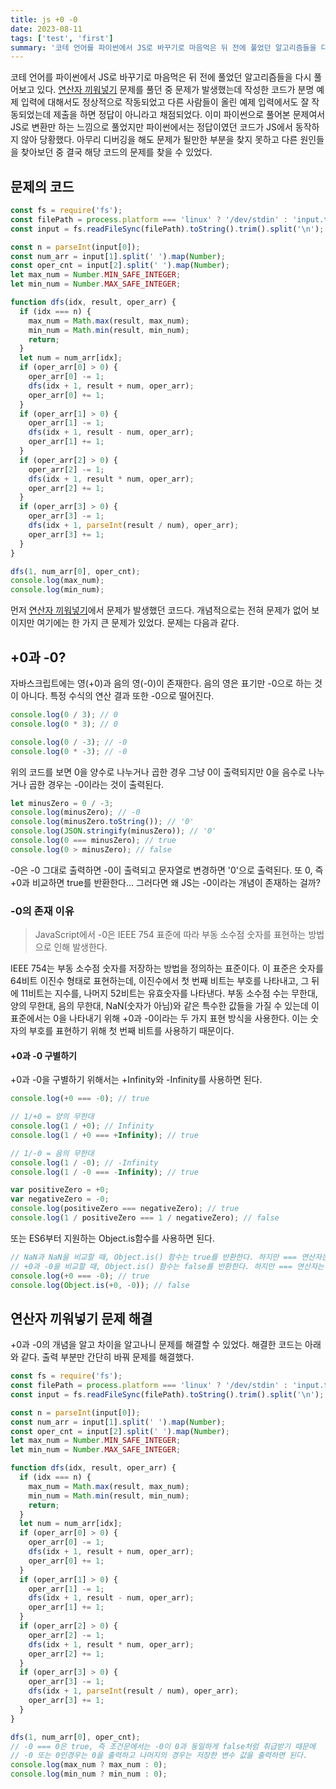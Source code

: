 ```yaml
---
title: js +0 -0
date: 2023-08-11
tags: ['test', 'first']
summary: '코테 언어를 파이썬에서 JS로 바꾸기로 마음먹은 뒤 전에 풀었던 알고리즘들을 다시 풀어보고 있다. 문제를 풀던 중 문제가 발생했는데 작성한 코드가 분명 예제 입력에 대해서도 정상적으로 작동되었고 다른 사람들이 올린 예제 입력에서도 잘 작동되었는데 제출을 하면 정답이 아니라고 채점되었다. 이미 파이썬으로 풀어본 문제여서 JS로 변환만 하는 느낌으로 풀었지만 파이썬에서는 정답이였던 코드가 JS에서 동작하지 않아 당황했다. 아무리 디버깅을 해도 문제가 될만한 부분을 찾지 못하고 다른 원인들을 찾아보던 중 결국 해당 코드의 문제를 찾을 수 있었다.'
---
```


코테 언어를 파이썬에서 JS로 바꾸기로 마음먹은 뒤 전에 풀었던 알고리즘들을 다시 풀어보고 있다. [연산자 끼워넣기](https://velog.io/@foxrain_gg/%EB%B0%B1%EC%A4%80BOJ-%EA%B2%BD%EC%9F%81%EC%A0%81-%EC%A0%84%EC%97%BC-egke4d8t) 문제를 풀던 중 문제가 발생했는데 작성한 코드가 분명 예제 입력에 대해서도 정상적으로 작동되었고 다른 사람들이 올린 예제 입력에서도 잘 작동되었는데 제출을 하면 정답이 아니라고 채점되었다. 이미 파이썬으로 풀어본 문제여서 JS로 변환만 하는 느낌으로 풀었지만 파이썬에서는 정답이였던 코드가 JS에서 동작하지 않아 당황했다. 아무리 디버깅을 해도 문제가 될만한 부분을 찾지 못하고 다른 원인들을 찾아보던 중 결국 해당 코드의 문제를 찾을 수 있었다.

## 문제의 코드

```javascript
const fs = require('fs');
const filePath = process.platform === 'linux' ? '/dev/stdin' : 'input.txt';
const input = fs.readFileSync(filePath).toString().trim().split('\n');

const n = parseInt(input[0]);
const num_arr = input[1].split(' ').map(Number);
const oper_cnt = input[2].split(' ').map(Number);
let max_num = Number.MIN_SAFE_INTEGER;
let min_num = Number.MAX_SAFE_INTEGER;

function dfs(idx, result, oper_arr) {
  if (idx === n) {
    max_num = Math.max(result, max_num);
    min_num = Math.min(result, min_num);
    return;
  }
  let num = num_arr[idx];
  if (oper_arr[0] > 0) {
    oper_arr[0] -= 1;
    dfs(idx + 1, result + num, oper_arr);
    oper_arr[0] += 1;
  }
  if (oper_arr[1] > 0) {
    oper_arr[1] -= 1;
    dfs(idx + 1, result - num, oper_arr);
    oper_arr[1] += 1;
  }
  if (oper_arr[2] > 0) {
    oper_arr[2] -= 1;
    dfs(idx + 1, result * num, oper_arr);
    oper_arr[2] += 1;
  }
  if (oper_arr[3] > 0) {
    oper_arr[3] -= 1;
    dfs(idx + 1, parseInt(result / num), oper_arr);
    oper_arr[3] += 1;
  }
}

dfs(1, num_arr[0], oper_cnt);
console.log(max_num);
console.log(min_num);
```

먼저 [연산자 끼워넣기](https://velog.io/@foxrain_gg/%EB%B0%B1%EC%A4%80BOJ-%EA%B2%BD%EC%9F%81%EC%A0%81-%EC%A0%84%EC%97%BC-egke4d8t)에서 문제가 발생했던 코드다. 개념적으로는 전혀 문제가 없어 보이지만 여기에는 한 가지 큰 문제가 있었다. 문제는 다음과 같다.

## +0과 -0?

자바스크립트에는 영(+0)과 음의 영(-0)이 존재한다.
음의 영은 표기만 -0으로 하는 것이 아니다. 특정 수식의 연산 결과 또한 -0으로 떨어진다.

```javascript
console.log(0 / 3); // 0
console.log(0 * 3); // 0

console.log(0 / -3); // -0
console.log(0 * -3); // -0
```

위의 코드를 보면 0을 양수로 나누거나 곱한 경우 그냥 0이 출력되지만 0을 음수로 나누거나 곱한 경우는 -0이라는 것이 출력된다.

```javascript
let minusZero = 0 / -3;
console.log(minusZero); // -0
console.log(minusZero.toString()); // '0'
console.log(JSON.stringify(minusZero)); // '0'
console.log(0 === minusZero); // true
console.log(0 > minusZero); // false
```

-0은 -0 그대로 출력하면 -0이 출력되고 문자열로 변경하면 '0'으로 출력된다. 또 0, 즉 +0과 비교하면 true를 반환한다...
그러다면 왜 JS는 -0이라는 개념이 존재하는 걸까?

### -0의 존재 이유

> JavaScript에서 -0은 IEEE 754 표준에 따라 부동 소수점 숫자를 표현하는 방법으로 인해 발생한다.

IEEE 754는 부동 소수점 숫자를 저장하는 방법을 정의하는 표준이다. 이 표준은 숫자를 64비트 이진수 형태로 표현하는데, 이진수에서 첫 번째 비트는 부호를 나타내고, 그 뒤에 11비트는 지수를, 나머지 52비트는 유효숫자를 나타낸다.
부동 소수점 수는 무한대, 양의 무한대, 음의 무한대, NaN(숫자가 아님)와 같은 특수한 값들을 가질 수 있는데 이 표준에서는 0을 나타내기 위해 +0과 -0이라는 두 가지 표현 방식을 사용한다. 이는 숫자의 부호를 표현하기 위해 첫 번째 비트를 사용하기 때문이다.

#### +0과 -0 구별하기

+0과 -0을 구별하기 위해서는 +Infinity와 -Infinity를 사용하면 된다.

```javascript
console.log(+0 === -0); // true

// 1/+0 = 양의 무한대
console.log(1 / +0); // Infinity
console.log(1 / +0 === +Infinity); // true

// 1/-0 = 음의 무한대
console.log(1 / -0); // -Infinity
console.log(1 / -0 === -Infinity); // true

var positiveZero = +0;
var negativeZero = -0;
console.log(positiveZero === negativeZero); // true
console.log(1 / positiveZero === 1 / negativeZero); // false
```

또는 ES6부터 지원하는 Object.is함수를 사용하면 된다.

```javascript
// NaN과 NaN을 비교할 때, Object.is() 함수는 true를 반환한다. 하지만 === 연산자는 false를 반환한다.
// +0과 -0을 비교할 때, Object.is() 함수는 false를 반환한다. 하지만 === 연산자는 true를 반환한다.
console.log(+0 === -0); // true
console.log(Object.is(+0, -0)); // false
```

## 연산자 끼워넣기 문제 해결

+0과 -0의 개념을 알고 차이을 알고나니 문제를 해결할 수 있었다. 해결한 코드는 아래와 같다. 출력 부분만 간단히 바꿔 문제를 해결했다.

```javascript
const fs = require('fs');
const filePath = process.platform === 'linux' ? '/dev/stdin' : 'input.txt';
const input = fs.readFileSync(filePath).toString().trim().split('\n');

const n = parseInt(input[0]);
const num_arr = input[1].split(' ').map(Number);
const oper_cnt = input[2].split(' ').map(Number);
let max_num = Number.MIN_SAFE_INTEGER;
let min_num = Number.MAX_SAFE_INTEGER;

function dfs(idx, result, oper_arr) {
  if (idx === n) {
    max_num = Math.max(result, max_num);
    min_num = Math.min(result, min_num);
    return;
  }
  let num = num_arr[idx];
  if (oper_arr[0] > 0) {
    oper_arr[0] -= 1;
    dfs(idx + 1, result + num, oper_arr);
    oper_arr[0] += 1;
  }
  if (oper_arr[1] > 0) {
    oper_arr[1] -= 1;
    dfs(idx + 1, result - num, oper_arr);
    oper_arr[1] += 1;
  }
  if (oper_arr[2] > 0) {
    oper_arr[2] -= 1;
    dfs(idx + 1, result * num, oper_arr);
    oper_arr[2] += 1;
  }
  if (oper_arr[3] > 0) {
    oper_arr[3] -= 1;
    dfs(idx + 1, parseInt(result / num), oper_arr);
    oper_arr[3] += 1;
  }
}

dfs(1, num_arr[0], oper_cnt);
// -0 === 0은 true, 즉 조건문에서는 -0이 0과 동일하게 false처럼 취급받기 때문에
// -0 또는 0인경우는 0을 출력하고 나머지의 경우는 저장한 변수 값을 출력하면 된다.
console.log(max_num ? max_num : 0);
console.log(min_num ? min_num : 0);
```
